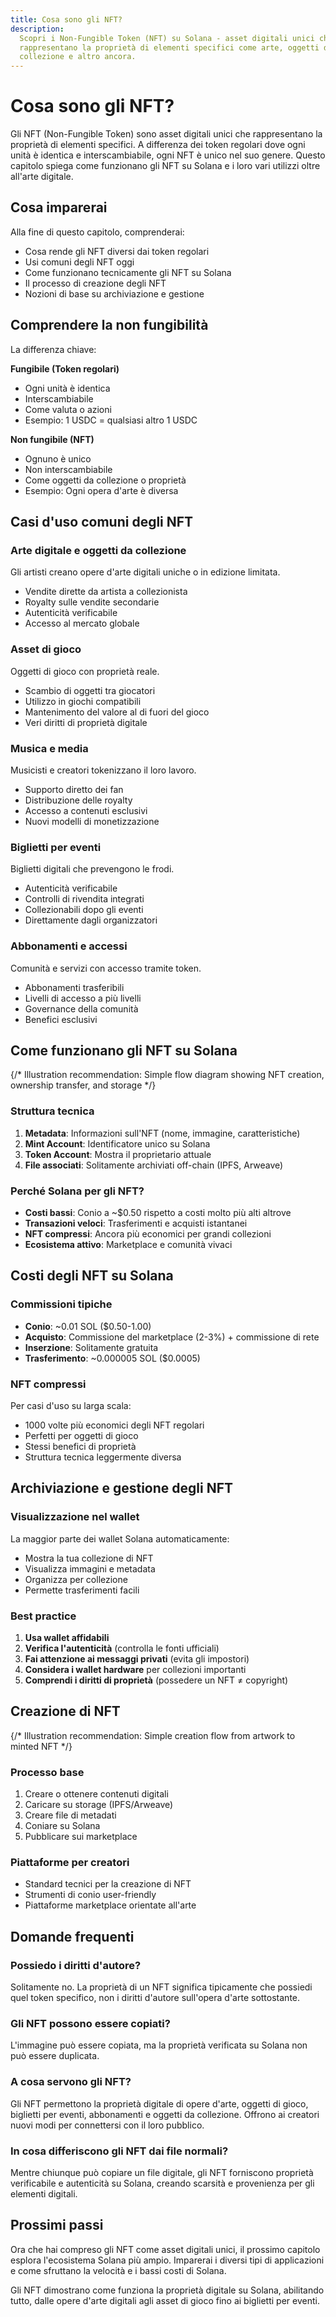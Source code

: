 ```yaml
---
title: Cosa sono gli NFT?
description:
  Scopri i Non-Fungible Token (NFT) su Solana - asset digitali unici che
  rappresentano la proprietà di elementi specifici come arte, oggetti da
  collezione e altro ancora.
---
```


# Cosa sono gli NFT?

Gli NFT (Non-Fungible Token) sono asset digitali unici che rappresentano la
proprietà di elementi specifici. A differenza dei token regolari dove ogni unità
è identica e interscambiabile, ogni NFT è unico nel suo genere. Questo capitolo
spiega come funzionano gli NFT su Solana e i loro vari utilizzi oltre all'arte
digitale.

## Cosa imparerai

Alla fine di questo capitolo, comprenderai:

- Cosa rende gli NFT diversi dai token regolari
- Usi comuni degli NFT oggi
- Come funzionano tecnicamente gli NFT su Solana
- Il processo di creazione degli NFT
- Nozioni di base su archiviazione e gestione

## Comprendere la non fungibilità

La differenza chiave:

**Fungibile (Token regolari)**

- Ogni unità è identica
- Interscambiabile
- Come valuta o azioni
- Esempio: 1 USDC = qualsiasi altro 1 USDC

**Non fungibile (NFT)**

- Ognuno è unico
- Non interscambiabile
- Come oggetti da collezione o proprietà
- Esempio: Ogni opera d'arte è diversa

## Casi d'uso comuni degli NFT

### Arte digitale e oggetti da collezione

Gli artisti creano opere d'arte digitali uniche o in edizione limitata.

- Vendite dirette da artista a collezionista
- Royalty sulle vendite secondarie
- Autenticità verificabile
- Accesso al mercato globale

### Asset di gioco

Oggetti di gioco con proprietà reale.

- Scambio di oggetti tra giocatori
- Utilizzo in giochi compatibili
- Mantenimento del valore al di fuori del gioco
- Veri diritti di proprietà digitale

### Musica e media

Musicisti e creatori tokenizzano il loro lavoro.

- Supporto diretto dei fan
- Distribuzione delle royalty
- Accesso a contenuti esclusivi
- Nuovi modelli di monetizzazione

### Biglietti per eventi

Biglietti digitali che prevengono le frodi.

- Autenticità verificabile
- Controlli di rivendita integrati
- Collezionabili dopo gli eventi
- Direttamente dagli organizzatori

### Abbonamenti e accessi

Comunità e servizi con accesso tramite token.

- Abbonamenti trasferibili
- Livelli di accesso a più livelli
- Governance della comunità
- Benefici esclusivi

## Come funzionano gli NFT su Solana

{/* Illustration recommendation: Simple flow diagram showing NFT creation, ownership transfer, and storage */}

### Struttura tecnica

1. **Metadata**: Informazioni sull'NFT (nome, immagine, caratteristiche)
2. **Mint Account**: Identificatore unico su Solana
3. **Token Account**: Mostra il proprietario attuale
4. **File associati**: Solitamente archiviati off-chain (IPFS, Arweave)

### Perché Solana per gli NFT?

- **Costi bassi**: Conio a ~$0.50 rispetto a costi molto più alti altrove
- **Transazioni veloci**: Trasferimenti e acquisti istantanei
- **NFT compressi**: Ancora più economici per grandi collezioni
- **Ecosistema attivo**: Marketplace e comunità vivaci

## Costi degli NFT su Solana

### Commissioni tipiche

- **Conio**: ~0.01 SOL ($0.50-1.00)
- **Acquisto**: Commissione del marketplace (2-3%) + commissione di rete
- **Inserzione**: Solitamente gratuita
- **Trasferimento**: ~0.000005 SOL ($0.0005)

### NFT compressi

Per casi d'uso su larga scala:

- 1000 volte più economici degli NFT regolari
- Perfetti per oggetti di gioco
- Stessi benefici di proprietà
- Struttura tecnica leggermente diversa

## Archiviazione e gestione degli NFT

### Visualizzazione nel wallet

La maggior parte dei wallet Solana automaticamente:

- Mostra la tua collezione di NFT
- Visualizza immagini e metadata
- Organizza per collezione
- Permette trasferimenti facili

### Best practice

1. **Usa wallet affidabili**
2. **Verifica l'autenticità** (controlla le fonti ufficiali)
3. **Fai attenzione ai messaggi privati** (evita gli impostori)
4. **Considera i wallet hardware** per collezioni importanti
5. **Comprendi i diritti di proprietà** (possedere un NFT ≠ copyright)

## Creazione di NFT

{/* Illustration recommendation: Simple creation flow from artwork to minted NFT */}

### Processo base

1. Creare o ottenere contenuti digitali
2. Caricare su storage (IPFS/Arweave)
3. Creare file di metadati
4. Coniare su Solana
5. Pubblicare sui marketplace

### Piattaforme per creatori

- Standard tecnici per la creazione di NFT
- Strumenti di conio user-friendly
- Piattaforme marketplace orientate all'arte

## Domande frequenti

### Possiedo i diritti d'autore?

Solitamente no. La proprietà di un NFT significa tipicamente che possiedi quel
token specifico, non i diritti d'autore sull'opera d'arte sottostante.

### Gli NFT possono essere copiati?

L'immagine può essere copiata, ma la proprietà verificata su Solana non può
essere duplicata.

### A cosa servono gli NFT?

Gli NFT permettono la proprietà digitale di opere d'arte, oggetti di gioco,
biglietti per eventi, abbonamenti e oggetti da collezione. Offrono ai creatori
nuovi modi per connettersi con il loro pubblico.

### In cosa differiscono gli NFT dai file normali?

Mentre chiunque può copiare un file digitale, gli NFT forniscono proprietà
verificabile e autenticità su Solana, creando scarsità e provenienza per gli
elementi digitali.

## Prossimi passi

Ora che hai compreso gli NFT come asset digitali unici, il prossimo capitolo
esplora l'ecosistema Solana più ampio. Imparerai i diversi tipi di applicazioni
e come sfruttano la velocità e i bassi costi di Solana.

Gli NFT dimostrano come funziona la proprietà digitale su Solana, abilitando
tutto, dalle opere d'arte digitali agli asset di gioco fino ai biglietti per
eventi.